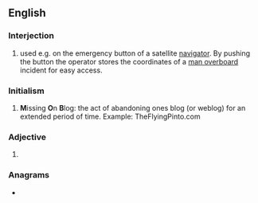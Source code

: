 {{also|mob|Mob|-mob}}
==English==

===Interjection===
{{en-interj}}

# {{lb|en|nautical}} {{initialism of|lang=en|[[man overboard]]|dot=,}} used e.g. on the emergency button of a satellite [[navigator]]. By pushing the button the operator stores the coordinates of a [[man overboard]] incident for easy access.

===Initialism===
{{rfc-header|Initialism}}
{{en-initialism}}

# '''M'''issing '''O'''n '''B'''log: the act of abandoning ones blog (or weblog) for an extended period of time. Example: TheFlyingPinto.com

===Adjective===
{{en-adj|-}}

# {{lb|en|dentistry}} {{initialism of|[[mesio]] [[occlusal]] [[buccal]]|lang=en}}

===Anagrams===
* {{anagrams|en|a=bmo|BMO|BOM|BoM|MBO|OMB}}